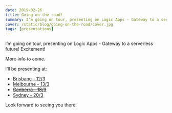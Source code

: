 ```yaml
---
date: 2019-02-26
title: Going on the road!
summary: I’m going on tour, presenting on Logic Apps - Gateway to a serverless future! Excitement!
cover: /static/blog/going-on-the-road/cover.jpg
tags: [presentations]
---
```


I’m going on tour, presenting on Logic Apps - Gateway to a serverless future! Excitement!

~~More info to come.~~

I’ll be presenting at:

- [Brisbane - 12/3](https://www.meetup.com/en-AU/Brisbane-Full-Stack-User-Group/events/259384066/)
- [Melbourne - 13/3](https://www.meetup.com/en-AU/Melbourne-NET-User-Group/events/259381049/)
- ~~[Canberra - 18/3](https://www.meetup.com/en-AU/Canberra-NET-User-Group/events/259384056/)~~
- [Sydney - 20/3](https://www.meetup.com/en-AU/Sydney-NET-User-Group/events/259381448/)

Look forward to seeing you there!
